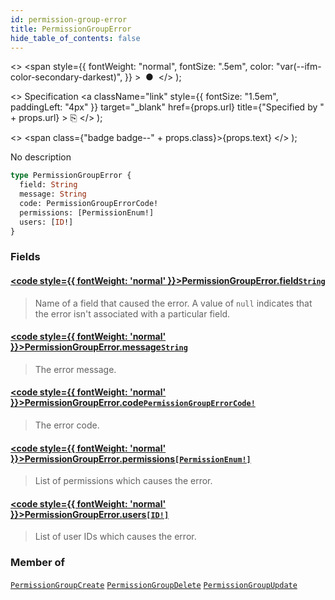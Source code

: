 ```yaml
---
id: permission-group-error
title: PermissionGroupError
hide_table_of_contents: false
---
```


  <>
    <span
      style={{
        fontWeight: "normal",
        fontSize: ".5em",
        color: "var(--ifm-color-secondary-darkest)",
      }}
    >
      &nbsp;●&nbsp;
    </span>
  </>
);

  <>
    Specification
    <a
      className="link"
      style={{ fontSize: "1.5em", paddingLeft: "4px" }}
      target="\_blank"
      href={props.url}
      title={"Specified by " + props.url}
    >
      ⎘
    </a>
  </>
);

  <>
    <span class={"badge badge--" + props.class}>{props.text}</span>
  </>
);

No description

```graphql
type PermissionGroupError {
  field: String
  message: String
  code: PermissionGroupErrorCode!
  permissions: [PermissionEnum!]
  users: [ID!]
}
```

### Fields

#### [<code style={{ fontWeight: 'normal' }}>PermissionGroupError.<b>field</b></code>](#)<Bullet />[`String`](../../../developer/api-reference/scalars/string) <Badge class="secondary" text="scalar"/>

> Name of a field that caused the error. A value of `null` indicates that the error isn't associated with a particular field.

#### [<code style={{ fontWeight: 'normal' }}>PermissionGroupError.<b>message</b></code>](#)<Bullet />[`String`](../../../developer/api-reference/scalars/string) <Badge class="secondary" text="scalar"/>

> The error message.

#### [<code style={{ fontWeight: 'normal' }}>PermissionGroupError.<b>code</b></code>](#)<Bullet />[`PermissionGroupErrorCode!`](../../../developer/api-reference/enums/permission-group-error-code) <Badge class="secondary" text="non-null"/> <Badge class="secondary" text="enum"/>

> The error code.

#### [<code style={{ fontWeight: 'normal' }}>PermissionGroupError.<b>permissions</b></code>](#)<Bullet />[`[PermissionEnum!]`](../../../developer/api-reference/enums/permission-enum) <Badge class="secondary" text="list"/> <Badge class="secondary" text="enum"/>

> List of permissions which causes the error.

#### [<code style={{ fontWeight: 'normal' }}>PermissionGroupError.<b>users</b></code>](#)<Bullet />[`[ID!]`](../../../developer/api-reference/scalars/id) <Badge class="secondary" text="list"/> <Badge class="secondary" text="scalar"/>

> List of user IDs which causes the error.

### Member of

[`PermissionGroupCreate`](../../../developer/api-reference/objects/permission-group-create) <Badge class="secondary" text="object"/><Bullet />[`PermissionGroupDelete`](../../../developer/api-reference/objects/permission-group-delete) <Badge class="secondary" text="object"/><Bullet />[`PermissionGroupUpdate`](../../../developer/api-reference/objects/permission-group-update) <Badge class="secondary" text="object"/>
